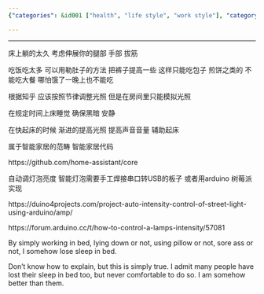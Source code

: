 ```yaml
---
{"categories": &id001 ["health", "life style", "work style"], "category": "Sleep", "date": "2022-01-13 01:10:37", "description": "This article offers insights into treating insomnia by recommending various methods, including stretching exercises, adjusting diet, and maintaining a consistent sleep schedule. Additionally, it suggests using smart home technology to simulate natural light rhythms for waking up. The text also provides information on how to control lamp intensity with Arduino.", "tags": *id001, "title": "Sleepless in Bed 失眠治疗法"}

---
```


------

床上躺的太久 考虑伸展你的腿部 手部 拔筋

吃饭吃太多 可以用勒肚子的方法 把裤子提高一些 这样只能吃包子 煎饼之类的 不能吃大餐 哪怕饿了一晚上也不能吃

根据知乎 应该按照节律调整光照 但是在房间里只能模拟光照

在规定时间上床睡觉 确保黑暗 安静

在快起床的时候 渐进的提高光照 提高声音音量 辅助起床

属于智能家居的范畴 智能家居代码

https://github.com/home-assistant/core

自动调灯泡亮度 智能灯泡需要手工焊接串口转USB的板子 或者用arduino 树莓派实现

https://duino4projects.com/project-auto-intensity-control-of-street-light-using-arduino/amp/

https://forum.arduino.cc/t/how-to-control-a-lamps-intensity/57081

By simply working in bed, lying down or not, using pillow or not, sore ass or not, I somehow lose sleep in bed.

Don't know how to explain, but this is simply true. I admit many people have lost their sleep in bed too, but never comfortable to do so. I am somehow better than them.

